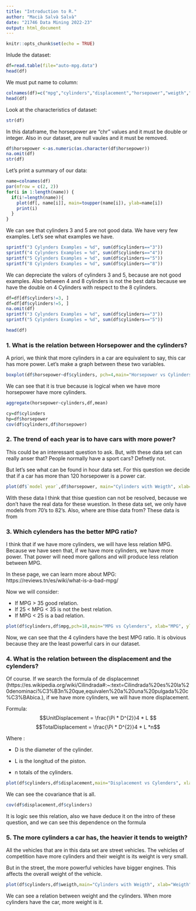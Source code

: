 ```yaml
---
title: "Introduction to R."
author: "Macià Salvà Salvà"
date: "21746 Data Mining 2022-23"
output: html_document
---
```


```r
knitr::opts_chunk$set(echo = TRUE)
```

Inlude the dataset:
```r
df=read.table(file="auto-mpg.data")
head(df)
```

We must put name to column:

```r
colnames(df)=c("mpg","cylinders","displacement","horsepower","weigth","acceleration","model year","origin","car name")
head(df)
```

Look at the characteristics of dataset:

```r
str(df)
```

In this dataframe, the horsepower are "chr" values and it must be double or integer. Also in our dataset, are null vaules and it must be removed.

```r
df$horsepower <-as.numeric(as.character(df$horsepower))
na.omit(df)
str(df)
```

Let's print a summary of our data:

```r
name=colnames(df)
par(mfrow = c(2, 2))
for(i in 1:length(name)) {
  if(i!=length(name)){
    plot(df[, name[i]], main=toupper(name[i]), ylab=name[i]) 
    print(i)
  }
}
```
We can see that cylinders 3 and 5 are not good data. We have very few examples. Let's see what examples we have.
```r
sprintf("3 Cylynders Examples = %d", sum(df$cylinders=="3")) 
sprintf("4 Cylynders Examples = %d", sum(df$cylinders=="4")) 
sprintf("5 Cylynders Examples = %d", sum(df$cylinders=="5")) 
sprintf("8 Cylynders Examples = %d", sum(df$cylinders=="8")) 
```

We can depreciate the valors of cylinders 3 and 5, because are not good examples. Also between 4 and 8 cylinders is not the best data because we have the double on 4 Cylinders with respect to the 8 cylinders.

```r
df=df[df$cylinders!=3, ]
df=df[df$cylinders!=5, ]
na.omit(df)
sprintf("3 Cylynders Examples = %d", sum(df$cylinders=="3"))
sprintf("5 Cylynders Examples = %d", sum(df$cylinders=="5"))
```
```r
head(df)
```


### 1. What is the relation between Horsepower and the cylinders?

A priori, we think that more cylinders in a car are equivalent to say, this car has more power.
Let's make a graph between these two variables.

```r
boxplot(df$horsepower~df$cylinders, pch=4,main="Horsepower vs Cylinders", xlab="Horsepower", ylab="Cylinders", col='#FF5733')
```

We can see that it is true because is logical when we have more horsepower have more cylinders.

```r
aggregate(horsepower~cylinders,df,mean)
```

```r
cy=df$cylinders
hp=df$horsepower
cov(df$cylinders,df$horsepower)
```

### 2. The trend of each year is to have cars with more power?

This could be an interessant question to ask. But, with these data set can really anser that? People normally have a sport cars? Defnetly not. 

But let's see what can be found in hour data set. For this question we decide that if a car has more than 120 horsepower is a power car.

```r
plot(df$`model year`,df$horsepower, main="Cylinders with Weigth", xlab="Horsepower", ylab="Model year",pch=20, col= ifelse(df$horsepower > 120, 'red','green'))
```

With these data I think that thise question can not be resolved, because we don't have the real data for these wuestion. In these data set, we only have models from 70's to 82's. Also, where are thise data from? These data is from 

### 3. Which cylenders has the better MPG ratio?

I think that if we have more cylinders, we will have less relation MPG. Because we have seen that, if we have more cylinders, we have more power. That power will need more gallons and will produce less relation between MPG.

In these page, we can learn more about MPG: https://reviews.tn/es/wiki/what-is-a-bad-mpg/

Now we will consider:

* If MPG > 35 good relation.
* If 25 < MPG < 35 is not the best relation.
* If MPG < 25 is a bad relation.

```r
plot(df$cylinders,df$mpg,pch=18,main="MPG vs Cylenders", xlab="MPG", ylab="Cylinders",, col = ifelse(df$mpg >35,'green',ifelse(df$mpg >25,'yellow','red')))
```

Now, we can see that the 4 cylinders have the best MPG ratio. It is obvious because they are the least powerful cars in our dataset.


### 4. What is the relation between the displacement and the cylenders?

Of course. If we search the formula of de displacemnet (https://es.wikipedia.org/wiki/Cilindrada#:~:text=Cilindrada%20es%20la%20denominaci%C3%B3n%20que,equivalen%20a%20una%20pulgada%20c%C3%BAbica.), if we have more cylinders, we will have more displacement.
 
Formula:
$$UnitDisplacement = \frac{\Pi * D^{2}}4 * L $$
$$TotalDisplacement = \frac{\Pi * D^{2}}4 * L *n$$

Where :

* D is the diameter of the cylinder.
 
* L is the longitud of the piston.

* n totals of the cylinders.

```r
plot(df$cylinders,df$displacement,main="Displacement vs Cylenders", xlab="Displacement", ylab="Cylinders")
```

We can see the covariance that is all.

```r
cov(df$displacement,df$cylinders)
```

It is logic see this relation, also we have deduce it on the intro of these question, and we can see this dependence on the formula

### 5. The more cylinders a car has, the heavier it tends to weigth?

All the vehicles that are in this data set are street vehicles. The vehicles of competition have more cylinders and their weight is its weight is very small.

But in the street, the more powerful vehicles have bigger engines. This affects the overall weight of the vehicle.


```r
plot(df$cylinders,df$weigth,main="Cylinders with Weigth", xlab="Weigth", ylab="Cylinders", pch=18,col= ifelse(df$cylinders==4,'#DEB887',ifelse(df$cylinders==6,'#5F9EA0','#FF7F50')))
```

We can see a relation between weight and the cylinders. When more cylinders have the car, more weight is it.





